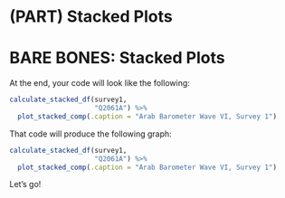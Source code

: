 # (PART) Stacked Plots {-}
# BARE BONES: Stacked Plots

At the end, your code will look like the following:

```r

calculate_stacked_df(survey1,
                     "Q2061A") %>%
  plot_stacked_comp(.caption = "Arab Barometer Wave VI, Survey 1")

```

That code will produce the following graph:


```r

calculate_stacked_df(survey1,
                     "Q2061A") %>%
  plot_stacked_comp(.caption = "Arab Barometer Wave VI, Survey 1")

```

Let's go!
